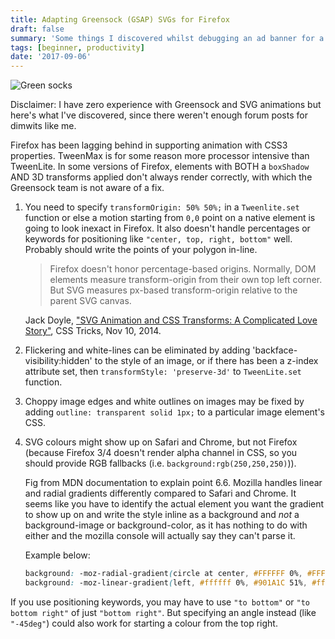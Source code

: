 ```yaml
---
title: Adapting Greensock (GSAP) SVGs for Firefox
draft: false
summary: 'Some things I discovered whilst debugging an ad banner for a code test.'
tags: [beginner, productivity]
date: '2017-09-06'
---
```


![Green socks](/static/images/blog/greensocks.webp)

Disclaimer: I have zero experience with Greensock and SVG animations but here's what I've discovered, since there weren't enough forum posts for dimwits like me.

Firefox has been lagging behind in supporting animation with CSS3 properties. TweenMax is for some reason more processor intensive than TweenLite. In some versions of Firefox, elements with BOTH a `boxShadow` AND 3D transforms applied don't always render correctly, with which the Greensock team is not aware of a fix.

1. You need to specify `transformOrigin: 50% 50%;` in a `Tweenlite.set` function or else a motion starting from `0,0` point on a native element is going to look inexact in Firefox. It also doesn't handle percentages or keywords for positioning like `"center, top, right, bottom"` well. Probably should write the points of your polygon in-line.

   > Firefox doesn't honor percentage-based origins. Normally, DOM elements measure transform-origin from their own top left corner. But SVG measures px-based transform-origin relative to the parent SVG canvas.

   Jack Doyle, ["SVG Animation and CSS Transforms: A Complicated Love Story"](https://css-tricks.com/svg-animation-on-css-transforms/), CSS Tricks, Nov 10, 2014.

2. Flickering and white-lines can be eliminated by adding 'backface-visibility:hidden' to the style of an image, or if there has been a z-index attribute set, then `transformStyle: 'preserve-3d'` to `TweenLite.set` function.
3. Choppy image edges and white outlines on images may be fixed by adding `outline: transparent solid 1px;` to a particular image element's CSS.
4. SVG colours might show up on Safari and Chrome, but not Firefox (because Firefox 3/4 doesn't render alpha channel in CSS, so you should provide RGB fallbacks (i.e. `background:rgb(250,250,250)`)).

   Fig from MDN documentation to explain point 6.6. Mozilla handles linear and radial gradients differently compared to Safari and Chrome. It seems like you have to identify the actual element you want the gradient to show up on and write the style inline as a background and _not_ a background-image or background-color, as it has nothing to do with either and the mozilla console will actually say they can't parse it.

   Example below:

   ```css
   background: -moz-radial-gradient(circle at center, #FFFFFF 0%, #FFFF00 18%,#EEFF00 40%)
   background: -moz-linear-gradient(left, #ffffff 0%, #901A1C 51%, #ffffff 100%);
   ```

If you use positioning keywords, you may have to use `"to bottom"` or `"to bottom right"` of just `"bottom right"`. But specifying an angle instead (like `"-45deg"`) could also work for starting a colour from the top right.
